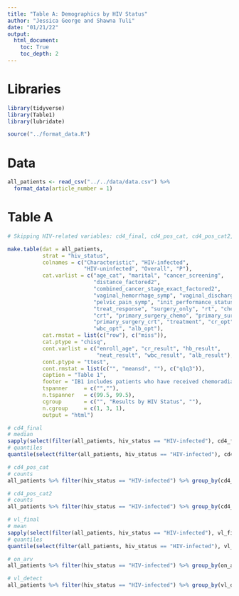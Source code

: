 ```yaml
---
title: "Table A: Demographics by HIV Status"
author: "Jessica George and Shawna Tuli"
date: "01/21/22"
output: 
  html_document:
    toc: True
    toc_depth: 2
---
```


# Libraries
```r
library(tidyverse)
library(Table1)
library(lubridate)

source("../format_data.R")
```


# Data
```r
all_patients <- read_csv("../../data/data.csv") %>% 
  format_data(article_number = 1)
```


# Table A
```r
# Skipping HIV-related variables: cd4_final, cd4_pos_cat, cd4_pos_cat2, on_arv, vl_detect... See below for calculations for these variables

make.table(dat = all_patients,
           strat = "hiv_status",
           colnames = c("Characteristic", "HIV-infected", 
                        "HIV-uninfected", "Overall", "P"),
           cat.varlist = c("age_cat", "marital", "cancer_screening",
                           "distance_factored2", 
                           "combined_cancer_stage_exact_factored2", 
                           "vaginal_hemorrhage_symp", "vaginal_discharge_symp", 
                           "pelvic_pain_symp", "init_performance_status", 
                           "treat_response", "surgery_only", "rt", "chemo_only", 
                           "crt", "primary_surgery_chemo", "primary_surgery_rt", 
                           "primary_surgery_crt", "treatment", "cr_opt", "hb_opt", "neut_opt", 
                           "wbc_opt", "alb_opt"),
           cat.rmstat = list(c("row"), c("miss")),
           cat.ptype = "chisq",
           cont.varlist = c("enroll_age", "cr_result", "hb_result", 
                            "neut_result", "wbc_result", "alb_result"),
           cont.ptype = "ttest",
           cont.rmstat = list(c("", "meansd", ""), c("q1q3")),
           caption = "Table 1",
           footer = "IB1 includes patients who have received chemoradiation therapy, excluding those who have received surgery.<br><i>Abbreviations:</i> ANC = absolute neutrophil count; ARV = antiretroviral; KPS = Karofsky performance score; WBC = white blood cells.<br>Values are presented as number (percentage), unless otherwise noted.",
           tspanner     = c("",""),
           n.tspanner   = c(99.5, 99.5),
           cgroup       = c("", "Results by HIV Status", ""),
           n.cgroup     = c(1, 3, 1),
           output = "html")

# cd4_final
# median
sapply(select(filter(all_patients, hiv_status == "HIV-infected"), cd4_final), median, na.rm = T)
# quantiles
quantile(select(filter(all_patients, hiv_status == "HIV-infected"), cd4_final), probs = c(0.25, 0.75), na.rm = T)

# cd4_pos_cat
# counts
all_patients %>% filter(hiv_status == "HIV-infected") %>% group_by(cd4_pos_cat) %>% summarise(n())

# cd4_pos_cat2
# counts
all_patients %>% filter(hiv_status == "HIV-infected") %>% group_by(cd4_pos_cat2) %>% summarise(n())

# vl_final
# mean
sapply(select(filter(all_patients, hiv_status == "HIV-infected"), vl_final), median, na.rm = T)
# quantiles
quantile(select(filter(all_patients, hiv_status == "HIV-infected"), vl_final), probs = c(0.25, 0.75), na.rm = T)

# on_arv
all_patients %>% filter(hiv_status == "HIV-infected") %>% group_by(on_arv) %>% summarise(n())

# vl_detect
all_patients %>% filter(hiv_status == "HIV-infected") %>% group_by(vl_detect) %>% summarise(n())
```